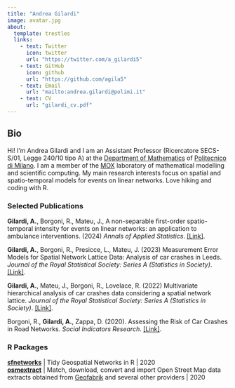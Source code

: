 ```yaml
---
title: "Andrea Gilardi"
image: avatar.jpg
about:
  template: trestles
  links:
    - text: Twitter
      icon: twitter
      url: "https://twitter.com/a_gilardi5"
    - text: GitHub
      icon: github
      url: "https://github.com/agila5"
    - text: Email
      url: "mailto:andrea.gilardi@polimi.it"
    - text: CV
      url: "gilardi_cv.pdf"
---
```


::: column-page
## Bio

Hi! I'm Andrea Gilardi and I am an Assistant Professor (Ricercatore SECS-S/01, Legge 240/10 tipo A) at the [Department of Mathematics](https://www.mate.polimi.it/?lg=en) of [Politecnico di Milano](https://www.polimi.it/en). I am a member of the [MOX](https://mox.polimi.it/) laboratory of mathematical modelling and scientific computing. My main research interests focus on spatial and spatio-temporal models for events on linear networks. Love hiking and coding with R.

<p></p>

### Selected Publications

**Gilardi, A.**, Borgoni, R., Mateu, J., A non-separable first-order spatio-temporal intensity for events on linear networks: an application to ambulance interventions. (2024) *Annals of Applied Statistics*. [[Link]](https://doi.org/10.1214/23-AOAS1800).

**Gilardi, A.**, Borgoni, R., Presicce, L., Mateu, J. (2023) Measurement Error Models for Spatial Network Lattice Data: Analysis of car crashes in Leeds. *Journal of the Royal Statistical Society: Series A (Statistics in Society)*. [\[Link\]](http://doi.org/10.1093/jrsssa/qnad057).

**Gilardi, A.**, Mateu, J., Borgoni, R., Lovelace, R. (2022) Multivariate hierarchical analysis of car crashes data considering a spatial network lattice. *Journal of the Royal Statistical Society: Series A (Statistics in Society)*. [\[Link\]](http://doi.org/10.1111/rssa.12823).

Borgoni, R., **Gilardi, A.**, Zappa, D. (2020). Assessing the Risk of Car Crashes in Road Networks. *Social Indicators Research*. [\[Link\]](https://doi.org/10.1007/s11205-020-02295-x).

### R Packages

[**sfnetworks**](https://luukvdmeer.github.io/sfnetworks/) \| Tidy Geospatial Networks in R \| 2020\
[**osmextract**](https://docs.ropensci.org/osmextract/) \| Match, download, convert and import Open Street Map data extracts obtained from [Geofabrik](http://www.geofabrik.de/) and several other providers \| 2020
:::
